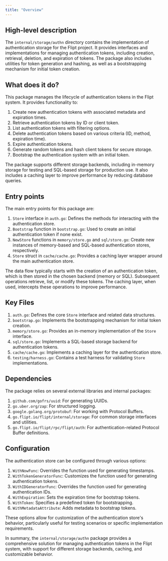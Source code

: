 ```yaml
---
title: "Overview"
---
```


## High-level description
The `internal/storage/authn` directory contains the implementation of authentication storage for the Flipt project. It provides interfaces and implementations for managing authentication tokens, including creation, retrieval, deletion, and expiration of tokens. The package also includes utilities for token generation and hashing, as well as a bootstrapping mechanism for initial token creation.

## What does it do?
This package manages the lifecycle of authentication tokens in the Flipt system. It provides functionality to:

1. Create new authentication tokens with associated metadata and expiration times.
2. Retrieve authentication tokens by ID or client token.
3. List authentication tokens with filtering options.
4. Delete authentication tokens based on various criteria (ID, method, expiration time).
5. Expire authentication tokens.
6. Generate random tokens and hash client tokens for secure storage.
7. Bootstrap the authentication system with an initial token.

The package supports different storage backends, including in-memory storage for testing and SQL-based storage for production use. It also includes a caching layer to improve performance by reducing database queries.

## Entry points
The main entry points for this package are:

1. `Store` interface in `auth.go`: Defines the methods for interacting with the authentication store.
2. `Bootstrap` function in `bootstrap.go`: Used to create an initial authentication token if none exist.
3. `NewStore` functions in `memory/store.go` and `sql/store.go`: Create new instances of memory-based and SQL-based authentication stores, respectively.
4. `Store` struct in `cache/cache.go`: Provides a caching layer wrapper around the main authentication store.

The data flow typically starts with the creation of an authentication token, which is then stored in the chosen backend (memory or SQL). Subsequent operations retrieve, list, or modify these tokens. The caching layer, when used, intercepts these operations to improve performance.

## Key Files
1. `auth.go`: Defines the core `Store` interface and related data structures.
2. `bootstrap.go`: Implements the bootstrapping mechanism for initial token creation.
3. `memory/store.go`: Provides an in-memory implementation of the `Store` interface.
4. `sql/store.go`: Implements a SQL-based storage backend for authentication tokens.
5. `cache/cache.go`: Implements a caching layer for the authentication store.
6. `testing/harness.go`: Contains a test harness for validating `Store` implementations.

## Dependencies
The package relies on several external libraries and internal packages:

1. `github.com/gofrs/uuid`: For generating UUIDs.
2. `go.uber.org/zap`: For structured logging.
3. `google.golang.org/protobuf`: For working with Protocol Buffers.
4. `go.flipt.io/flipt/internal/storage`: For common storage interfaces and utilities.
5. `go.flipt.io/flipt/rpc/flipt/auth`: For authentication-related Protocol Buffer definitions.

## Configuration
The authentication store can be configured through various options:

1. `WithNowFunc`: Overrides the function used for generating timestamps.
2. `WithTokenGeneratorFunc`: Customizes the function used for generating authentication tokens.
3. `WithIDGeneratorFunc`: Overrides the function used for generating authentication IDs.
4. `WithExpiration`: Sets the expiration time for bootstrap tokens.
5. `WithToken`: Specifies a predefined token for bootstrapping.
6. `WithMetadataAttribute`: Adds metadata to bootstrap tokens.

These options allow for customization of the authentication store's behavior, particularly useful for testing scenarios or specific implementation requirements.

In summary, the `internal/storage/authn` package provides a comprehensive solution for managing authentication tokens in the Flipt system, with support for different storage backends, caching, and customizable behavior.
